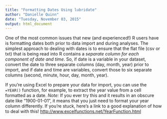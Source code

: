 ```yaml
---
title: "Formatting Dates Using lubridate"
author: "Danielle Quinn"
date: "Tuesday, November 03, 2015"
output: html_document
---
```


One of the most common issues that new (and experienced!) R users have is formatting dates both prior to data import and during analyses. The simplest approach to dealing with dates is to ensure that the flat file (csv or txt) that is being read into R contains a *separate column for each component of date and time*. So, if date is a variable in your dataset, convert the date to three separate columns (day, month, year) prior to import, and if date and time are variables, convert those to six separate columns (second, minute, hour, day, month, year).

If you're using Excel to prepare your data for import, you can use the `=YEAR()` function, for example, to extract the year value from a cell formatted as a date. *Note:* If you ever try this and it results in an obscure date like "1900-01-01", it means that you just need to format your year column differently. If you're stuck, here's a link to a good explanation of how to deal with this! <http://www.excelfunctions.net/YearFunction.html>

